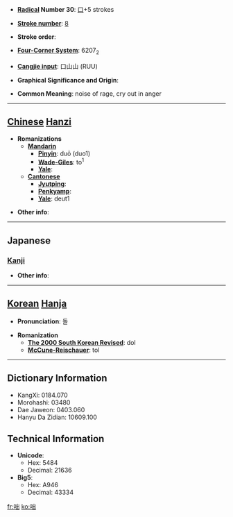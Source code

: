 * '''[[Wiktionary:Chinese radical index| Radical]] Number 30''': [[Wiktionary:Chinese radical index 口|口]]+5 strokes

* '''[[Wiktionary:Chinese total strokes index|Stroke number]]''': [[Wiktionary:Chinese total strokes index 8|8]]

* '''Stroke order''': 

* '''[[Wiktionary:Chinese four corner index|Four-Corner System]]''': 6207<sub>2</sub>

* '''[[Wiktionary:Chinese Cangjie index|Cangjie input]]''': 口山山 (RUU)

* '''Graphical Significance and Origin''': 

* '''Common Meaning''': noise of rage, cry out in anger

----

== [[Chinese]] [[Hanzi]] ==

* '''Romanizations'''
** '''[[Mandarin]]'''
*** '''[[Pinyin]]''': duō (duo1)
*** '''[[Wade-Giles]]''': to<sup>1</sup>
*** '''[[Yale]]''': 
** '''[[Cantonese]]'''
*** '''[[Jyutping]]''':
*** '''[[Penkyamp]]''': 
*** '''[[Yale]]''': deut1

* '''Other info''': 

----

==Japanese==
===[[Kanji]]===
{{kanji|on readings=[[とつ]] (totsu)
|kun readings=[[しかる]] (shikaru), [[はなし]] (hanashi)
}}

* '''Other info''':  

----

== [[Korean]] [[Hanja]] ==

* '''Pronunciation''': 돌

* '''Romanization'''
** '''[[The 2000 South Korean Revised Romanization|The 2000 South Korean Revised]]''': dol
** '''[[McCune-Reischauer]]''': tol

----

== Dictionary Information ==

* KangXi: 0184.070
* Morohashi: 03480
* Dae Jaweon: 0403.060
* Hanyu Da Zidian: 10609.100

== Technical Information ==

* '''Unicode''':
** Hex: 5484
** Decimal: 21636
* '''Big5''':
** Hex: A946
** Decimal: 43334

[[fr:咄]]
[[ko:咄]]
